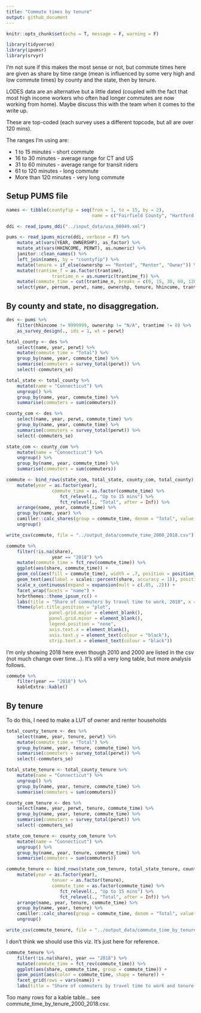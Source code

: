 ```yaml
---
title: "Commute times by tenure"
output: github_document
---
```

```r
knitr::opts_chunk$set(echo = T, message = F, warning = F)
```

```r
library(tidyverse)
library(ipumsr)
library(srvyr)
```

I'm not sure if this makes the most sense or not, but commute times here are given as share by time range (mean is influenced by some very high and low commute times) by county and the state, then by tenure.

LODES data are an alternative but a little dated (coupled with the fact that most high income workers who often had longer commutes are now working from home). Maybe discuss this with the team when it comes to the write up.

These are top-coded (each survey uses a different topcode, but all are over 120 mins).

The ranges I'm using are:

* 1 to 15 minutes - short commute
* 16 to 30 minutes - average range for CT and US
* 31 to 60 minutes - average range for transit riders
* 61 to 120 minutes - long commute
* More than 120 minutes - very long commute

## Setup PUMS file

```r
names <- tibble(countyfip = seq(from = 1, to = 15, by = 2),
								name = c("Fairfield County", "Hartford County", "Litchfield County", "Middlesex County", "New Haven County", "New London County", "Tolland County", "Windham County"))

ddi <- read_ipums_ddi("../input_data/usa_00049.xml")

pums <- read_ipums_micro(ddi, verbose = F) %>% 
	mutate_at(vars(YEAR, OWNERSHP), as_factor) %>% 
	mutate_at(vars(HHINCOME, PERWT), as.numeric) %>% 
	janitor::clean_names() %>% 
	left_join(names, by = "countyfip") %>% 
	mutate(tenure = if_else(ownershp == "Rented", "Renter", "Owner")) %>%
	mutate(trantime_f = as.factor(trantime),
				 trantime_n = as.numeric(trantime_f)) %>%
	mutate(commute_time = cut(trantime_n, breaks = c(0, 15, 30, 60, 120, Inf), labels = c("Up to 15 mins", "16 to 30 mins", "31 to 60 mins", "61 to 120 mins", "More than 120 mins"), right = T)) %>%
	select(year, pernum, perwt, name, ownershp, tenure, hhincome, trantime, commute_time)
```

## By county and state, no disaggregation.

```r
des <- pums %>%
	filter(hhincome != 9999999, ownershp != "N/A", trantime != 0) %>% 
	as_survey_design(., ids = 1, wt = perwt)

total_county <- des %>% 
	select(name, year, perwt) %>% 
	mutate(commute_time = "Total") %>% 
	group_by(name, year, commute_time) %>% 
	summarise(commuters = survey_total(perwt)) %>% 
	select(-commuters_se)

total_state <- total_county %>% 
	mutate(name = "Connecticut") %>% 
	ungroup() %>% 
	group_by(name, year, commute_time) %>% 
	summarise(commuters = sum(commuters))

county_com <- des %>%
	select(name, year, perwt, commute_time) %>% 
	group_by(name, year, commute_time) %>% 
	summarise(commuters = survey_total(perwt)) %>%
	select(-commuters_se)

state_com <- county_com %>% 
	mutate(name = "Connecticut") %>% 
	ungroup() %>% 
	group_by(name, year, commute_time) %>% 
	summarise(commuters = sum(commuters))

commute <- bind_rows(state_com, total_state, county_com, total_county) %>% 
	mutate(year = as.factor(year),
				 commute_time = as.factor(commute_time) %>% 
				 	fct_relevel(., "Up to 15 mins") %>% 
				 	fct_relevel(., "Total", after = Inf)) %>% 
	arrange(name, year, commute_time) %>% 
	group_by(name, year) %>% 
	camiller::calc_shares(group = commute_time, denom = "Total", value = commuters) %>% 
	ungroup()

write_csv(commute, file = "../output_data/commute_time_2000_2018.csv")
```

```r
commute %>% 
	filter(!is.na(share),
				 year == "2018") %>% 
	mutate(commute_time = fct_rev(commute_time)) %>% 
	ggplot(aes(share, commute_time)) +
	geom_col(aes(fill = commute_time), width = .7, position = position_dodge(.8)) +
	geom_text(aes(label = scales::percent(share, accuracy = 1)), position = position_dodge(.8), hjust = -.1, family = "Roboto Condensed") +
	scale_x_continuous(expand = expansion(mult = c(.05, .2))) +
	facet_wrap(facets = "name") + 
	hrbrthemes::theme_ipsum_rc() +
	labs(title = "Share of commuters by travel time to work, 2018", x = "", y = "") +
	theme(plot.title.position = "plot",
				panel.grid.major = element_blank(), 
				panel.grid.minor = element_blank(),
				legend.position = "none",
				axis.text.x = element_blank(),
				axis.text.y = element_text(colour = "black"),
				strip.text.x = element_text(colour = "black"))
```

I'm only showing 2018 here even though 2010 and 2000 are listed in the csv (not much change over time...). It's still a very long table, but more analysis follows.

```r
commute %>% 
	filter(year == "2018") %>% 
	kableExtra::kable()
```

## By tenure

To do this, I need to make a LUT of owner and renter households

```r
total_county_tenure <- des %>% 
	select(name, year, tenure, perwt) %>% 
	mutate(commute_time = "Total") %>% 
	group_by(name, year, tenure, commute_time) %>% 
	summarise(commuters = survey_total(perwt)) %>% 
	select(-commuters_se)

total_state_tenure <- total_county_tenure %>% 
	mutate(name = "Connecticut") %>% 
	ungroup() %>% 
	group_by(name, year, tenure, commute_time) %>% 
	summarise(commuters = sum(commuters))

county_com_tenure <- des %>%
	select(name, year, perwt, tenure, commute_time) %>% 
	group_by(name, year, tenure, commute_time) %>% 
	summarise(commuters = survey_total(perwt)) %>%
	select(-commuters_se)

state_com_tenure <- county_com_tenure %>% 
	mutate(name = "Connecticut") %>% 
	ungroup() %>% 
	group_by(name, year, tenure, commute_time) %>% 
	summarise(commuters = sum(commuters))

commute_tenure <- bind_rows(state_com_tenure, total_state_tenure, county_com_tenure, total_county_tenure) %>% 
	mutate(year = as.factor(year),
				 tenuer = as.factor(tenure),
				 commute_time = as.factor(commute_time) %>% 
				 	fct_relevel(., "Up to 15 mins") %>% 
				 	fct_relevel(., "Total", after = Inf)) %>% 
	arrange(name, year, tenure, commute_time) %>% 
	group_by(name, year, tenure) %>% 
	camiller::calc_shares(group = commute_time, denom = "Total", value = commuters) %>% 
	ungroup()

write_csv(commute_tenure, file = "../output_data/commute_time_by_tenure_2000_2018.csv")
```

I don't think we should use this viz. It's just here for reference.

```r
commute_tenure %>% 
	filter(!is.na(share), year == "2018") %>% 
	mutate(commute_time = fct_rev(commute_time)) %>% 
	ggplot(aes(share, commute_time, group = commute_time)) +
	geom_point(aes(color = commute_time, shape = tenure)) +
	facet_grid(rows = vars(name)) +
	labs(title = "Share of commuters by travel time to work and tenure, 2018")
```

Too many rows for a kable table... see commute_time_by_tenure_2000_2018.csv.